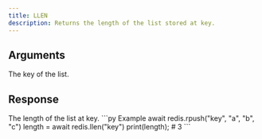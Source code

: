 ```yaml
---
title: LLEN
description: Returns the length of the list stored at key.
---
```




## Arguments

<ParamField body="key" type="string" required>
    The key of the list.
</ParamField>

## Response

<ResponseField type="number" required>
    The length of the list at key.
</ResponseField>

<RequestExample>
```py Example
await redis.rpush("key", "a", "b", "c")
length = await redis.llen("key")
print(length); # 3
```
</RequestExample>
